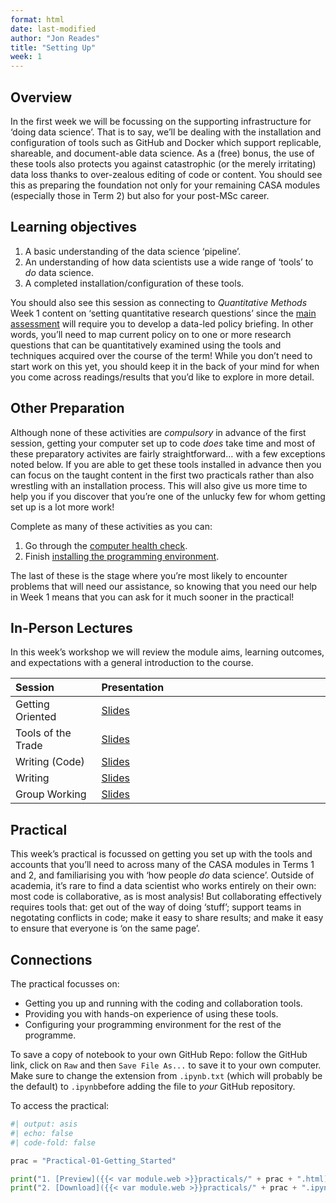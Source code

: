 ```yaml
---
format: html
date: last-modified
author: "Jon Reades"
title: "Setting Up"
week: 1
---
```


## Overview

In the first week we will be focussing on the supporting infrastructure for 'doing data science'. That is to say, we'll be dealing with the installation and configuration of tools such as GitHub and Docker which support replicable, shareable, and document-able data science. As a (free) bonus, the use of these tools also protects you against catastrophic (or the merely irritating) data loss thanks to over-zealous editing of code or content. You should see this as preparing the foundation not only for your remaining CASA modules (especially those in Term 2) but also for your post-MSc career.

::: {.callout-important}
## Learning objectives

1. A basic understanding of the data science 'pipeline'.
2. An understanding of how data scientists use a wide range of 'tools' to *do* data science.
3. A completed installation/configuration of these tools.
::: 

You should also see this session as connecting to _Quantitative Methods_ Week 1 content on 'setting quantitative research questions' since the [main assessment](../assessments/index.qmd) will require you to develop a data-led policy briefing. In other words, you'll need to map current policy on to one or more research questions that can be quantitatively examined using the tools and techniques acquired over the course of the term! While you don't need to start work on this yet, you should keep it in the back of your mind for when you come across readings/results that you'd like to explore in more detail.

## Other Preparation

Although none of these activities are *compulsory* in advance of the first session, getting your computer set up to code *does* take time and most of these preparatory activites are fairly straightforward... with a few exceptions noted below. If you are able to get these tools installed in advance then you can focus on the taught content in the first two practicals rather than also wrestling with an installation process. This will also give us more time to help you if you discover that you're one of the unlucky few for whom getting set up is a lot more work!

::: {.callout-tip}
Complete as many of these activities as you can:

1. Go through the [computer health check]({{< var module.sds >}}req/health.html).
2. Finish [installing the programming environment]({{< var module.sds >}}setup/install_fest.html).
:::

The last of these is the stage where you're most likely to encounter problems that will need our assistance, so knowing that you need our help in Week 1 means that you can ask for it much sooner in the practical!

## In-Person Lectures

In this week's workshop we will review the module aims, learning outcomes, and expectations with a general introduction to the course.

| Session            | Presentation                                     |
| :----------------- | :----------------------------------------------- |
| Getting Oriented   | [Slides](../lectures/{{< meta week >}}.1-Getting_Oriented.qmd)   |
| Tools of the Trade | [Slides](../lectures/{{< meta week >}}.2-Tools_of_the_Trade.qmd) |
| Writing (Code)     | [Slides](../lectures/{{< meta week >}}.3-Writing_Code.qmd)       |
| Writing            | [Slides](../lectures/{{< meta week >}}.4-Writing.qmd)       |
| Group Working      | [Slides](../lectures/{{< meta week >}}.5-Group_Working.qmd)      |

## Practical

This week's practical is focussed on getting you set up with the tools and accounts that you'll need to across many of the CASA modules in Terms 1 and 2, and familiarising you with 'how people *do* data science'. Outside of academia, it's rare to find a data scientist who works entirely on their own: most code is collaborative, as is most analysis! But collaborating effectively requires tools that: get out of the way of doing 'stuff'; support teams in negotating conflicts in code; make it easy to share results; and make it easy to ensure that everyone is 'on the same page'.

::: {.callout-tip}

## Connections

The practical focusses on:

- Getting you up and running with the coding and collaboration tools.
- Providing you with hands-on experience of using these tools.
- Configuring your programming environment for the rest of the programme.

:::

:::{.callout-note}

To save a copy of notebook to your own GitHub Repo: follow the GitHub link, click on `Raw` and then `Save File As...` to save it to your own computer. Make sure to change the extension from `.ipynb.txt` (which will probably be the default) to `.ipynb`before adding the file to *your* GitHub repository.

:::

To access the practical:

```python
#| output: asis
#| echo: false
#| code-fold: false

prac = "Practical-01-Getting_Started"

print("1. [Preview]({{< var module.web >}}practicals/" + prac + ".html)")
print("2. [Download]({{< var module.web >}}practicals/" + prac + ".ipynb)")

```
